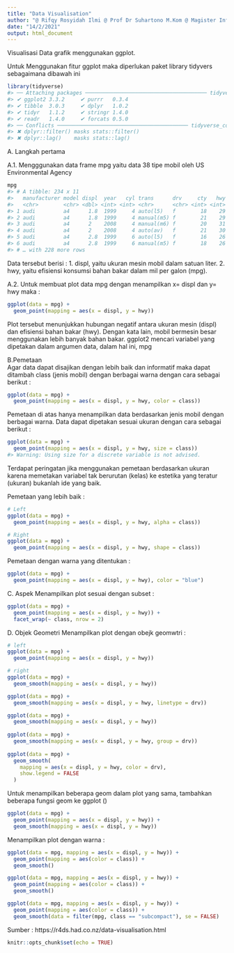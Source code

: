 ```yaml
---
title: "Data Visualisation"
author: "@ Rifqy Rosyidah Ilmi @ Prof Dr Suhartono M.Kom @ Magister Informatika @ UIN Maulana Malik Ibrahim @ UIN Malang"
date: "14/2/2021"
output: html_document
---
```


Visualisasi Data grafik menggunakan ggplot. 

Untuk Menggunakan fitur ggplot maka diperlukan paket library tidyvers sebagaimana dibawah ini 

```r
library(tidyverse)
#> ── Attaching packages ─────────────────────────────────────── tidyverse 1.3.0 ──
#> ✔ ggplot2 3.3.2     ✔ purrr   0.3.4
#> ✔ tibble  3.0.3     ✔ dplyr   1.0.2
#> ✔ tidyr   1.1.2     ✔ stringr 1.4.0
#> ✔ readr   1.4.0     ✔ forcats 0.5.0
#> ── Conflicts ────────────────────────────────────────── tidyverse_conflicts() ──
#> ✖ dplyr::filter() masks stats::filter()
#> ✖ dplyr::lag()    masks stats::lag()
```
A. Langkah pertama 

A.1. Mengggunakan data frame mpg yaitu data 38 tipe mobil oleh US Environmental  Agency 

```r
mpg
#> # A tibble: 234 x 11
#>   manufacturer model displ  year   cyl trans      drv     cty   hwy fl    class 
#>   <chr>        <chr> <dbl> <int> <int> <chr>      <chr> <int> <int> <chr> <chr> 
#> 1 audi         a4      1.8  1999     4 auto(l5)   f        18    29 p     compa…
#> 2 audi         a4      1.8  1999     4 manual(m5) f        21    29 p     compa…
#> 3 audi         a4      2    2008     4 manual(m6) f        20    31 p     compa…
#> 4 audi         a4      2    2008     4 auto(av)   f        21    30 p     compa…
#> 5 audi         a4      2.8  1999     6 auto(l5)   f        16    26 p     compa…
#> 6 audi         a4      2.8  1999     6 manual(m5) f        18    26 p     compa…
#> # … with 228 more rows
```
Data tersebut berisi :
1. displ, yaitu ukuran mesin mobil dalam satuan liter.
2. hwy, yaitu efisiensi konsumsi bahan bakar dalam mil per galon (mpg).

A.2. Untuk membuat plot data mpg dengan menampilkan x= displ dan y= hwy maka  :

```r
ggplot(data = mpg) + 
  geom_point(mapping = aes(x = displ, y = hwy))
```

Plot tersebut menunjukkan hubungan negatif antara ukuran mesin (displ) dan efisiensi bahan bakar (hwy). Dengan kata lain, mobil bermesin besar menggunakan lebih banyak bahan bakar. ggplot2 mencari variabel yang dipetakan dalam argumen data, dalam hal ini, mpg

B.Pemetaan  
Agar data dapat disajikan dengan lebih baik dan  informatif maka dapat ditambah class (jenis mobil) dengan berbagai warna dengan cara sebagai berikut : 

```r
ggplot(data = mpg) + 
  geom_point(mapping = aes(x = displ, y = hwy, color = class))
```
Pemetaan  di atas hanya menampilkan data berdasarkan jenis mobil dengan berbagai warna. Data dapat dipetakan sesuai ukuran dengan cara sebagai berikut :

```r
ggplot(data = mpg) + 
  geom_point(mapping = aes(x = displ, y = hwy, size = class))
#> Warning: Using size for a discrete variable is not advised.
```
Terdapat peringatan jika menggunakan pemetaan berdasarkan ukuran karena memetakan variabel tak berurutan (kelas) ke estetika yang teratur (ukuran) bukanlah ide yang baik.

Pemetaan yang lebih baik :
```r
# Left
ggplot(data = mpg) + 
  geom_point(mapping = aes(x = displ, y = hwy, alpha = class))

# Right
ggplot(data = mpg) + 
  geom_point(mapping = aes(x = displ, y = hwy, shape = class))
```

Pemetaan dengan warna yang ditentukan :

```r
ggplot(data = mpg) + 
  geom_point(mapping = aes(x = displ, y = hwy), color = "blue")
```
C. Aspek 
Menampilkan plot sesuai dengan subset :

```r
ggplot(data = mpg) + 
  geom_point(mapping = aes(x = displ, y = hwy)) + 
  facet_wrap(~ class, nrow = 2)
```
D. Objek Geometri
Menampilkan plot dengan obejk geomwtri :
```r
# left
ggplot(data = mpg) + 
  geom_point(mapping = aes(x = displ, y = hwy))

# right
ggplot(data = mpg) + 
  geom_smooth(mapping = aes(x = displ, y = hwy))
```
```r
ggplot(data = mpg) + 
  geom_smooth(mapping = aes(x = displ, y = hwy, linetype = drv))
```
```r
ggplot(data = mpg) +
  geom_smooth(mapping = aes(x = displ, y = hwy))
              
ggplot(data = mpg) +
  geom_smooth(mapping = aes(x = displ, y = hwy, group = drv))
    
ggplot(data = mpg) +
  geom_smooth(
    mapping = aes(x = displ, y = hwy, color = drv),
    show.legend = FALSE
  )
```

Untuk menampilkan beberapa geom dalam plot yang sama, tambahkan beberapa fungsi geom ke ggplot ()

```r
ggplot(data = mpg) + 
  geom_point(mapping = aes(x = displ, y = hwy)) +
  geom_smooth(mapping = aes(x = displ, y = hwy))
```
Menampilkan plot dengan warna :

```r
ggplot(data = mpg, mapping = aes(x = displ, y = hwy)) + 
  geom_point(mapping = aes(color = class)) + 
  geom_smooth()
```
```r
ggplot(data = mpg, mapping = aes(x = displ, y = hwy)) + 
  geom_point(mapping = aes(color = class)) + 
  geom_smooth()

```
```r
ggplot(data = mpg, mapping = aes(x = displ, y = hwy)) + 
  geom_point(mapping = aes(color = class)) + 
  geom_smooth(data = filter(mpg, class == "subcompact"), se = FALSE)
```

Sumber : https://r4ds.had.co.nz/data-visualisation.html

```r
knitr::opts_chunk$set(echo = TRUE)
```


